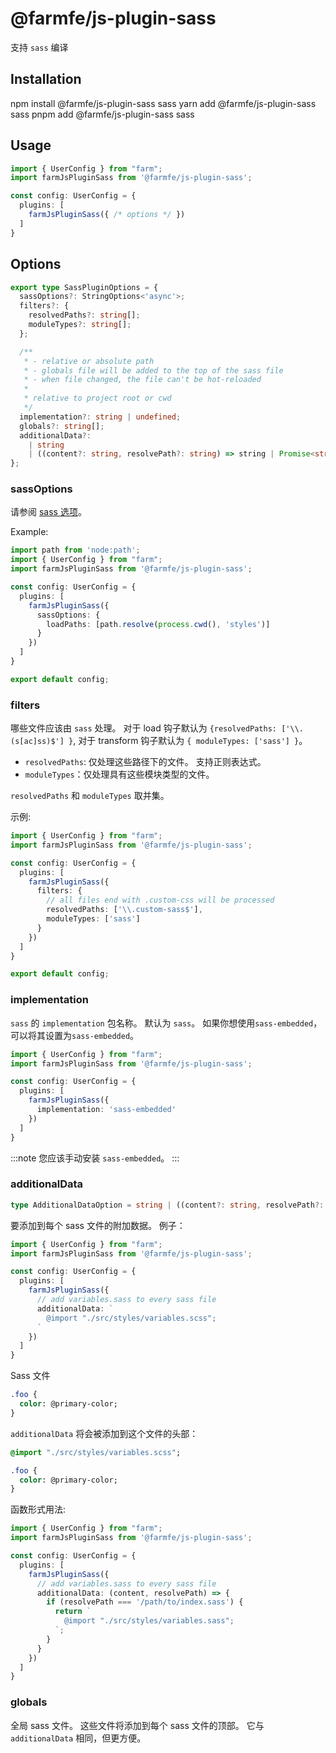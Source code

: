 
# @farmfe/js-plugin-sass
支持 `sass` 编译

## Installation

<Tabs>
  <TabItem value="npm" label="npm">
    <CodeBlock>npm install @farmfe/js-plugin-sass sass</CodeBlock>
  </TabItem>
  <TabItem value="yarn" label="yarn">
    <CodeBlock>yarn add @farmfe/js-plugin-sass sass</CodeBlock>
  </TabItem>
  <TabItem value="pnpm" label="pnpm">
    <CodeBlock>pnpm add @farmfe/js-plugin-sass sass</CodeBlock>
  </TabItem>
</Tabs>

## Usage
```ts {2,6}
import { UserConfig } from "farm";
import farmJsPluginSass from '@farmfe/js-plugin-sass';

const config: UserConfig = {
  plugins: [
    farmJsPluginSass({ /* options */ })
  ]
}
```

## Options
```ts
export type SassPluginOptions = {
  sassOptions?: StringOptions<'async'>;
  filters?: {
    resolvedPaths?: string[];
    moduleTypes?: string[];
  };

  /**
   * - relative or absolute path
   * - globals file will be added to the top of the sass file
   * - when file changed, the file can't be hot-reloaded
   *
   * relative to project root or cwd
   */
  implementation?: string | undefined;
  globals?: string[];
  additionalData?:
    | string
    | ((content?: string, resolvePath?: string) => string | Promise<string>);
};
```

### sassOptions
请参阅 [sass 选项](https://sass-lang.com/documentation/js-api/interfaces/options/)。

Example:
```ts
import path from 'node:path';
import { UserConfig } from "farm";
import farmJsPluginSass from '@farmfe/js-plugin-sass';

const config: UserConfig = {
  plugins: [
    farmJsPluginSass({
      sassOptions: {
        loadPaths: [path.resolve(process.cwd(), 'styles')]
      }
    })
  ]
}

export default config;
```

### filters
哪些文件应该由 `sass` 处理。 对于 load 钩子默认为 `{resolvedPaths: ['\\.(s[ac]ss)$'] }`, 对于 transform 钩子默认为 `{ moduleTypes: ['sass'] }`。

* `resolvedPaths`: 仅处理这些路径下的文件。 支持正则表达式。
* `moduleTypes`：仅处理具有这些模块类型的文件。

`resolvedPaths` 和 `moduleTypes` 取并集。

示例:
```ts
import { UserConfig } from "farm";
import farmJsPluginSass from '@farmfe/js-plugin-sass';

const config: UserConfig = {
  plugins: [
    farmJsPluginSass({
      filters: {
        // all files end with .custom-css will be processed
        resolvedPaths: ['\\.custom-sass$'],
        moduleTypes: ['sass']
      }
    })
  ]
}

export default config;
```

### implementation
`sass` 的 `implementation` 包名称。 默认为 `sass`。 如果你想使用`sass-embedded`，可以将其设置为`sass-embedded`。

```ts
import { UserConfig } from "farm";
import farmJsPluginSass from '@farmfe/js-plugin-sass';

const config: UserConfig = {
  plugins: [
    farmJsPluginSass({
      implementation: 'sass-embedded'
    })
  ]
}
```
:::note
您应该手动安装 `sass-embedded`。
:::

### additionalData
```ts
type AdditionalDataOption = string | ((content?: string, resolvePath?: string) => string | Promise<string>);
```
要添加到每个 sass 文件的附加数据。 例子：

```ts
import { UserConfig } from "farm";
import farmJsPluginSass from '@farmfe/js-plugin-sass';

const config: UserConfig = {
  plugins: [
    farmJsPluginSass({
      // add variables.sass to every sass file
      additionalData: `
        @import "./src/styles/variables.scss";
      `
    })
  ]
}
```
Sass 文件
```sass title="index.scss"
.foo {
  color: @primary-color;
}
```
`additionalData` 将会被添加到这个文件的头部：
```sass title="index.scss"
@import "./src/styles/variables.scss";

.foo {
  color: @primary-color;
}
```

函数形式用法:
```ts
import { UserConfig } from "farm";
import farmJsPluginSass from '@farmfe/js-plugin-sass';

const config: UserConfig = {
  plugins: [
    farmJsPluginSass({
      // add variables.sass to every sass file
      additionalData: (content, resolvePath) => {
        if (resolvePath === '/path/to/index.sass') {
          return `
            @import "./src/styles/variables.sass";
          `;
        }
      }
    })
  ]
}
```

### globals
全局 sass 文件。 这些文件将添加到每个 sass 文件的顶部。 它与 `additionalData` 相同，但更方便。

